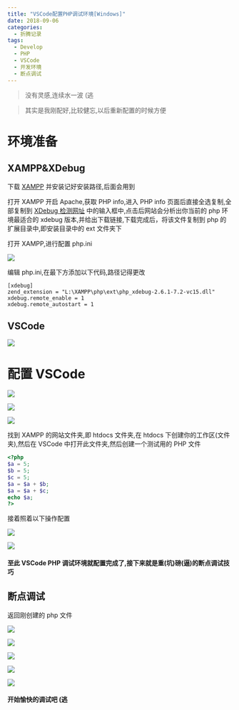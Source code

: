 ```yaml
---
title: "VSCode配置PHP调试环境[Windows]"
date: 2018-09-06
categories:
  - 折腾记录
tags:
  - Develop
  - PHP
  - VSCode
  - 开发环境
  - 断点调试
---
```


> 没有灵感,连续水一波 (逃

> 其实是我刚配好,比较健忘,以后重新配置的时候方便

# 环境准备

## XAMPP&XDebug

下载 [XAMPP](https://www.apachefriends.org/xampp-files/7.2.9/xampp-win32-7.2.9-0-VC15-installer.exe) 并安装记好安装路径,后面会用到

打开 XAMPP 开启 Apache,获取 PHP info,进入 PHP info 页面后直接全选复制,全部复制到 [XDebug 检测网址](https://xdebug.org/wizard.php) 中的输入框中,点击后网站会分析出你当前的 php 环境最适合的 xdebug 版本,并给出下载链接,下载完成后，将该文件复制到 php 的扩展目录中,即安装目录中的 ext 文件夹下

打开 XAMPP,进行配置 php.ini

![](https://static.yecdn.com/syfxlin/blog-img/vscode-php01.png)

编辑 php.ini,在最下方添加以下代码,路径记得更改

```undefined
[xdebug]
zend_extension = "L:\XAMPP\php\ext\php_xdebug-2.6.1-7.2-vc15.dll"
xdebug.remote_enable = 1
xdebug.remote_autostart = 1
```

## VSCode

![](https://static.yecdn.com/syfxlin/blog-img/vscode-php02.png)

# 配置 VSCode

![](https://static.yecdn.com/syfxlin/blog-img/vscode-php03.png)

![](https://static.yecdn.com/syfxlin/blog-img/vscode-php04.png)

![](https://static.yecdn.com/syfxlin/blog-img/vscode-php05.png)

找到 XAMPP 的网站文件夹,即 htdocs 文件夹,在 htdocs 下创建你的工作区(文件夹),然后在 VSCode 中打开此文件夹,然后创建一个测试用的 PHP 文件

```php
<?php
$a = 5;
$b = 5;
$c = 5;
$a = $a + $b;
$a = $a + $c;
echo $a;
?>
```

接着照着以下操作配置

![](https://static.yecdn.com/syfxlin/blog-img/vscode-php06.png)

![](https://static.yecdn.com/syfxlin/blog-img/vscode-php07.png)

#### 至此 VSCode PHP 调试环境就配置完成了,接下来就是重(坑)磅(逼)的断点调试技巧

## 断点调试

返回刚创建的 php 文件

![](https://static.yecdn.com/syfxlin/blog-img/vscode-php08.png)

![](https://static.yecdn.com/syfxlin/blog-img/vscode-php09.png)

![](https://static.yecdn.com/syfxlin/blog-img/vscode-php10.png)

![](https://static.yecdn.com/syfxlin/blog-img/vscode-php11.png)

![](https://static.yecdn.com/syfxlin/blog-img/vscode-php12.png)

#### 开始愉快的调试吧 (逃
